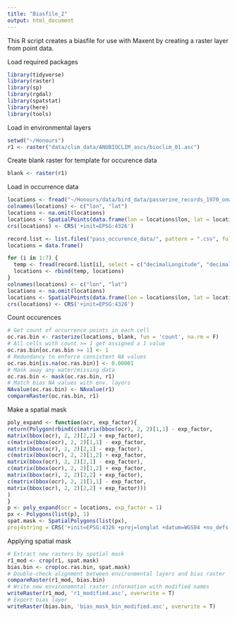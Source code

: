 ```yaml
---
title: "Biasfile_2"
output: html_document
---
```


This R script creates a biasfile for use with Maxent by creating a raster layer from point data. 

Load required packages
``` r
library(tidyverse)
library(raster)
library(sp)
library(rgdal)
library(spatstat)
library(here)
library(tools)
```

Load in environmental layers
```r
setwd("~/Honours")
r1 <- raster("data/clim_data/ANUBIOCLIM_ascs/bioclim_01.asc")
```
Create blank raster for template for occurence data
```r
blank <- raster(r1)
```
Load in occurrence data
```r

locations <- fread("~/Honours/data/bird_data/passerine_records_1970_onwards/passerine_records_1970_onwards.csv", select = c("decimalLongitude", "decimalLatitude"))
colnames(locations) <- c("lon", "lat")
locations <- na.omit(locations)
locations <- SpatialPoints(data.frame(lon = locations$lon, lat = locations$lat))
crs(locations) <- CRS('+init=EPSG:4326')

record.list <- list.files("pass_occurence_data/", pattern = ".csv", full.names = T)
locations = data.frame()

for (i in 1:7) {
  temp <- fread(record.list[i], select = c("decimalLongitude", "decimalLatitude"))
  locations <- rbind(temp, locations)
}
colnames(locations) <- c("lon", "lat")
locations <- na.omit(locations)
locations <- SpatialPoints(data.frame(lon = locations$lon, lat = locations$lat))
crs(locations) <- CRS('+init=EPSG:4326')

```

Count occurences
```r
# Get count of occurrence points in each cell
oc.ras.bin <- rasterize(locations, blank, fun = 'count', na.rm = F)
# All cells with count >= 1 get assigned a 1 value
oc.ras.bin[oc.ras.bin >= 1] <- 1
# Redundancy to enforce consistent NA values
oc.ras.bin[is.na(oc.ras.bin)] <- 0.00001
# Mask away any water/missing data
oc.ras.bin <- mask(oc.ras.bin, r1)
# Match bias NA values with env. layers
NAvalue(oc.ras.bin) <- NAvalue(r1)
compareRaster(oc.ras.bin, r1)
```

Make a spatial mask 
```r
poly_expand <- function(ocr, exp_factor){
return(Polygon(rbind(c(matrix(bbox(ocr), 2, 2)[1,1] - exp_factor,
matrix(bbox(ocr), 2, 2)[2,2] + exp_factor),
c(matrix(bbox(ocr), 2, 2)[1,1] - exp_factor,
matrix(bbox(ocr), 2, 2)[2,1] - exp_factor),
c(matrix(bbox(ocr), 2, 2)[1,2] + exp_factor,
matrix(bbox(ocr), 2, 2)[2,1] - exp_factor),
c(matrix(bbox(ocr), 2, 2)[1,2] + exp_factor,
matrix(bbox(ocr), 2, 2)[2,2] + exp_factor),
c(matrix(bbox(ocr), 2, 2)[1,1] - exp_factor,
matrix(bbox(ocr), 2, 2)[2,2] + exp_factor)))
)
}
p <- poly_expand(ocr = locations, exp_factor = 1)
px <- Polygons(list(p), 1)
spat.mask <- SpatialPolygons(list(px),
proj4string = CRS('+init=EPSG:4326 +proj=longlat +datum=WGS84 +no_defs +ellps=WGS84 +towgs84=0,0,0'))
```

Applying spatial mask 
```r
# Extract new rasters by spatial mask
r1_mod <- crop(r1, spat.mask)
bias.bin <- crop(oc.ras.bin, spat.mask)
# Double-check alignment between environmental layers and bias raster
compareRaster(r1_mod, bias.bin)
# Write new environemntal raster information with modified names
writeRaster(r1_mod, 'r1_modified.asc', overwrite = T)
# Export bias layer
writeRaster(bias.bin, 'bias_mask_bin_modified.asc', overwrite = T)

```

